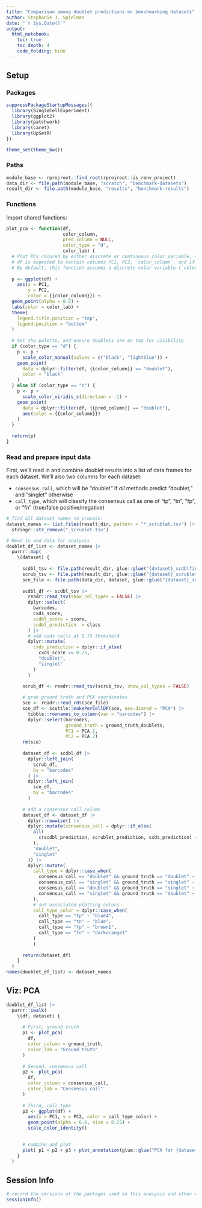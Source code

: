 ```yaml
---
title: "Comparison among doublet predictions on benchmarking datasets"
author: Stephanie J. Spielman
date: "`r Sys.Date()`"
output: 
  html_notebook:
    toc: true
    toc_depth: 4
    code_folding: hide
---
```


## Setup

### Packages


```r
suppressPackageStartupMessages({
  library(SingleCellExperiment)
  library(ggplot2)
  library(patchwork)
  library(caret)
  library(UpSetR)
})

theme_set(theme_bw())
```

### Paths


```r
module_base <- rprojroot::find_root(rprojroot::is_renv_project)
data_dir <- file.path(module_base, "scratch", "benchmark-datasets")
result_dir <- file.path(module_base, "results", "benchmark-results")
```

### Functions

Import shared functions:
```r

plot_pca <- function(df, 
                     color_column, 
                     pred_column = NULL,
                     color_type = "d",
                     color_lab) {
  # Plot PCs colored by either discrete or continuous color variable, showing doublets on top
  # df is expected to contain columns PC1, PC2, `color_column`, and if color_type == "c" also `pred_column`. These should _not_ be provided as strings
  # By default, this function assumes a discrete color variable (`color_type = "d"`) with two levels. Use `color_type = "c"` for continuous. 
  
  p <- ggplot(df) + 
    aes(x = PC1, 
        y = PC2, 
        color = {{color_column}}) +
  geom_point(alpha = 0.5) + 
  labs(color = color_lab) + 
  theme(
    legend.title.position = "top",
    legend.position = "bottom"
  )
  
  # Set the palette, and ensure doublets are on top for visibility
  if (color_type == "d") {
    p <- p + 
      scale_color_manual(values = c("black", "lightblue")) + 
    geom_point(
      data = dplyr::filter(df, {{color_column}} == "doublet"), 
      color = "black"
    )
  } else if (color_type == "c") {
    p <- p + 
      scale_color_viridis_c(direction = -1) + 
    geom_point(
      data = dplyr::filter(df, {{pred_column}} == "doublet"), 
      aes(color = {{color_column}})
    )
  }
  
  return(p)
}
```


### Read and prepare input data

First, we'll read in and combine doublet results into a list of data frames for each dataset.
We'll also two columns for each dataset:

- `consensus_call`, which will be "doublet" if _all_ methods predict "doublet," and "singlet" otherwise
- `call_type`, which will classify the consensus call as one of "tp", "tn", "fp", or "fn" (true/false positive/negative) 

```r
# find all dataset names to process:
dataset_names <- list.files(result_dir, pattern = "*_scrublet.tsv") |>
  stringr::str_remove("_scrublet.tsv")
```

```r
# Read in and data for analysis
doublet_df_list <- dataset_names |>
  purrr::map(
    \(dataset) {
      
      scdbl_tsv <- file.path(result_dir, glue::glue("{dataset}_scdblfinder.tsv"))
      scrub_tsv <- file.path(result_dir, glue::glue("{dataset}_scrublet.tsv"))
      sce_file <- file.path(data_dir, dataset, glue::glue("{dataset}_sce.rds"))
      
      scdbl_df <- scdbl_tsv |>
        readr::read_tsv(show_col_types = FALSE) |>
        dplyr::select(
          barcodes,
          cxds_score, 
          scdbl_score = score, 
          scdbl_prediction  = class
        ) |>
        # add cxds calls at 0.75 threshold
        dplyr::mutate(
          cxds_prediction = dplyr::if_else(
            cxds_score >= 0.75,
            "doublet",
            "singlet"
          )
        ) 
      
      scrub_df <- readr::read_tsv(scrub_tsv, show_col_types = FALSE) 

      # grab ground truth and PCA coordinates
      sce <- readr::read_rds(sce_file)
      sce_df <- scuttle::makePerCellDF(sce, use.dimred = "PCA") |>
        tibble::rownames_to_column(var = "barcodes") |>
        dplyr::select(barcodes,
                      ground_truth = ground_truth_doublets, 
                      PC1 = PCA.1, 
                      PC2 = PCA.2)
      rm(sce)
      
      dataset_df <- scdbl_df |>
        dplyr::left_join(
          scrub_df, 
          by = "barcodes"
        ) |>
        dplyr::left_join(
          sce_df, 
          by = "barcodes"
        ) 
      
      # Add a consensus call column
      dataset_df <- dataset_df |>
        dplyr::rowwise() |>
        dplyr::mutate(consensus_call = dplyr::if_else(
          all(
            c(scdbl_prediction, scrublet_prediction, cxds_prediction) == "doublet"
          ),
          "doublet", 
          "singlet"
        )) |>
        dplyr::mutate(
          call_type = dplyr::case_when(
            consensus_call == "doublet" && ground_truth == "doublet" ~ "tp",
            consensus_call == "singlet" && ground_truth == "singlet" ~ "tn",
            consensus_call == "doublet" && ground_truth == "singlet" ~ "fp",
            consensus_call == "singlet" && ground_truth == "doublet" ~ "fn"
          ), 
          # set associated plotting colors
          call_type_color = dplyr::case_when(
            call_type == "tp" ~ "blue4",
            call_type == "tn" ~ "blue",
            call_type == "fp" ~ "brown1",
            call_type == "fn" ~ "darkorange1"
          )
          )
      
      return(dataset_df)
    }
  )
names(doublet_df_list) <- dataset_names
```




## Viz: PCA



```r
doublet_df_list |>
  purrr::iwalk(
    \(df, dataset) {
      
      # First, ground truth
      p1 <- plot_pca(
        df, 
        color_column = ground_truth, 
        color_lab = "Ground truth"
      )
      
      # Second, consensus call
      p2 <- plot_pca(
        df, 
        color_column = consensus_call, 
        color_lab = "Consensus call"
      )
      
      # Third, call type
      p3 <- ggplot(df) + 
        aes(x = PC1, y = PC2, color = call_type_color) + 
        geom_point(alpha = 0.6, size = 0.25) + 
        scale_color_identity()
      

      # combine and plot
      plot( p1 + p2 + p3 + plot_annotation(glue::glue("PCA for {dataset}")) )
    }
  )
```



## Session Info

```r
# record the versions of the packages used in this analysis and other environment information
sessionInfo()
```
